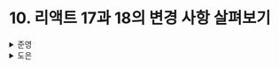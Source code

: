 # 10. 리액트 17과 18의 변경 사항 살펴보기

<details>
  <summary>준영</summary>
  
</details><details>
  <summary>도은</summary>
  ## 10.1 리액트 17 버전 살펴보기

- 리액트 17 버전은 16 버전과 다르게 새롭게 추가된 기능 X
- 호환성이 깨지는 변경 사항을 최소화

### 10.1.1 리액트의 점진적인 업그레이드

- 리액트 17 버전부터는 점진적인 업그레이드 가능
- 리액트 17을 설치하고, 이후에 리액트 18로 업데이트하는 상황을 가정해보자
  - 리액트 18에서 제공하는 대부분의 기능을 사용할 수 있지만
  - 일부 기능에 대해서는 리액트 17에 머물러 있는 것이 가능
- 당연히, 버전이 서로 다른 리액트가 2개가 존재해야 하는 것이므로
  - 한 개가 있을 때보다는 당연히 관리 지점이나 번들 사이즈 🔼
- 리액트 팀에서는 이를 어디까지나 업그레이드가 불가능한 상태에서만 차선책이라고 언급

### 10.1.2 이벤트 위임 방식의 변경

**`🤔 리액트의 이벤트 추가 방식`**

- `리액트 버튼`: DOM에 이벤트를 추가하는 방식으로 onClick 이벤트를 추가
  - `<button>`의 onclick 이벤트에 `noop`이라는 핸들러가 추가되어 있다.
  - 리액트는 이벤트 핸들러를 해당 이벤트 핸들러에 추가한 각각의 DOM 요소에 부탁하는 것이 아니라
  - 이벤트 타입(click, change)당 하나의 핸들러를 **루트에 부착**한다.
  - 이를 이벤트 위임이라고 한다.
  - 리액트는 이벤트 핸들러를 각 요소가 아닌 `document`에 연결
- `그냥 버튼`: 직접 DOM을 참조해서 가져온 다음, DOM의 onclick에 직접 함수를 추가하는 고전적인 이벤트 핸들러 추가 방식을 사용

아래처럼 여러 리액트 버전이 한 서비스에서 공존한다고 가정해보자

```tsx
import React from 'react'; // 16.14
import ReactDOM from 'react-dom'; // 16.14

function React1614() {
  function App() {
    function 안녕하세요() {
      alert('안녕하세요! 16.14');
    }
    return <button onClick={안녕하세요}>리액트 버튼</button>;
  }
  return ReactDOM.render(<App />, document.getElementBy('React-16-14'));
}
```

```tsx
import React from 'react'; // 16.8
import ReactDOM from 'react-dom'; // 16.8

function React168() {
  function App() {
    function 안녕하세요() {
      alert('안녕하세요! 16.8');
    }
    return <button onClick={안녕하세요}>리액트 버튼</button>;
  }
  return ReactDOM.render(<App />, document.getElementById('React-16-8'));
}
```

이 코드는 다음과 같이 렌더링 될 것이다.

```tsx
<html>
  <body>
    <div id="React-16-14">
      <div id="React-16-8"></div>
    </div>
  </body>
</html>
```

- 리액트 16에서는 모든 이벤트가 `document`에 부착
- 이런 상황에서, React168 컴포넌트가 이벤트 전파를 막는 `e.stopPropagation`을 실행하면
  - 모든 이벤트는 document로 올라가 있는 상태이기 때문에 document의 이벤트 전파는 막을 수 없게 된다.
  - 따라서, React1614에도 이 이벤트를 전달받게 될 것
  - 이벤트의 흐름: document에서 시작 → React1614 → React168
-

<p align="center">
  <img src="https://blog.saeloun.com/images/react_event_delegation/react_16_vs_17_delegation.png" />
</p>

```
💡 document → root 요소로 이벤트 위임을 변경한 이유
   점진적인 업그레이드 지원, 그리고 다른 바닐라 자바스크립트 코드 등 혼재되어 있는 경우 혼란을 방지하기 위함
```

### 10.1.3. import React from 'react'가 더 이상 필요 없다: 새로운 JSX transform

- `JSX 변환`을 사용하기 위해 코드 내 React를 사용하는 구문이 없더라도
- `import React from 'react'`가 필요, 없으면 에러 발생

```
💡 리액트 17부터는 바벨과 협력해 이러한 import 구문 없이도 JSX를 변환 가능해진 것
```

**`🤔 JSX 변환이란?`**

- JSX(JavaScript XML, JavaScript 안에서 HTML 요소를 사용)를 JavaScript 코드로 변환하는 작업

```jsx
// as-is
const element = <h1>Hello, world!</h1>;
// to-be
const element = React.createElement('h1', null, 'Hello, world!');
```

**`🤔 그 전에는 어떤 방식으로 JSX 변환을 했던 걸까?`**

- 결국에는 `React.createElement`가 필요해서
- 상단에 `React` 임포트가 필요했던 것
- 17 버전이 되면서 직접적으로 사용하는 것이 아니라
- `jsx`라는 함수를 통해 변환하도록 변경된 것
- 따라서, 명시적으로 작성할 필요가 없어진 것!

```js
const Component = (
  <div>
    <span>hello world</span>
  </div>
);

// 리액트 16에서는 이렇게 변환된다.
var Component = React.createElement('div', null, React.createElement('span', null, 'hello world'));
```

```js
// 리액트 17에서는 이렇게 변환된다.
'use strict';

var _jsxRuntime = require('react/jsx-runtime');

var Component = (0, _jsxRuntime.jsx)('div', {
  children: (0, _jsxRuntime.jsx)('span', {
    children: 'hello world',
  }),
});
```

- JSX를 변환할 때 필요한 모듈인 `react/jsx-runtime`을 불러오는 require 구문도 같이 추가

### 10.1.4 그 밖의 주요 변경 사항

#### 이벤트 풀링 제거

- 리액트 16에서는 이벤트 풀링이라는 기능 존재
- 리액트는 이벤트를 처리하기 위한 `SyntheticEvent`라는 이벤트 존재
  - 이 이벤트는, 브라우저의 기본 이벤트를 한 번 더 감싼 이벤트 객체
  - 이벤트가 발생할 때마다 이 이벤트를 새로 만들어야 했고,
  - 그 과정에서 항상 새로 이벤트를 만들 때마다 메모리 할당 작업
  - 메모리 누수 방지를 위해서는 주기적으로 해제도 필요

```
💡 이벤트 풀링
   SyntheticEvent 풀을 만들어서 이벤트가 발생할 때마다 가져오는 것
```

이벤트 풀링 시스템에서는 다음과 같이 이벤트가 발생한다.

1. 이벤트 핸들러가 이벤트를 발생시킨다.
2. 합성 이벤트 풀에서 합성 이벤트 객체에 대한 참조를 가져온다.
3. 이 이벤트 정보를 합성 이벤트 객체에 넣어준다.
4. 유저가 지정한 이벤트 리스너가 실행된다.
5. 이벤트 객체가 초기화되고 다시 이벤트 풀로 돌아간다.

```jsx
export default function App() {
  const [value, setValue] = useState('');
  function handlechange(e) {
    setValue(() => {
      return e.target.value;
    });
  }
  return <inpu onChange={handleChange} value={value} />;
}
```

위 코드는 에러를 발생시킨다.

- 리액트 16 이하 버전에서는 이벤트 풀링 방식을 통해 서로 다른 이벤트 간에 이벤트 객체를 재사용하고
- 재사용하는 사이에 모든 이벤트 필드를 null로 변경하기 때문이다.
- 이벤트 핸들러를 호출한 SynthemticEvent는 이후 재사용을 하기 위해 null로 초기화

```
💡 따라서, 비동기 코드 내부에서 SyntheticEvent인 e에 접근하면 이미 사용되고 초기화된 이후이기 때문에 null을 얻는 것
```

- 그래서, 비동기 코드 내부에서 이 합성 이벤트 e에 접근하기 위해선느 추가적인 작업 필요

```jsx
export default function App() {
  const [value, setValue] = useState('');
  function handleChange(e) {
    e.persist();
    setValue(() => {
      return e.target.value;
    });
  }
  return <input onChange={handleChange} value={value} />;
}
```

- 비동기 코드로 이벤트 핸들러에 접근하기 위해서는
  - 위와 같이, **별도 메모리 공간에 합성 이벤트 객체를 할당**해야 하는 것
- 이와 같은 방식이 성능 향상에 크게 도움이 안 된다는 점 때문에 이러한 이벤트 풀링 개념이 삭제

**`🤔 음.. 구체적으로 어떻게 활용되고 .. 잘 이해가 안 되었다`**

- 브라우저는 기본적으로 다양한 DOM 이벤트(click, keyboard, ...)를 제공
- 이 이벤트는 네이티브 이벤트 객체(MouseEvent, KeyboardEvent, ..)를 포함
  - 우리가 `event.target.value`, `event.type` 같은 프로퍼티를 사용하는 것을 생각하면 됨
- React는 네이티브 이벤트 객체를 사용하지 않고, `SyntheticEvent`라는 자체 이벤트 시스템을 제공
  - 브라우저의 이벤트를 **추상화**한 것
  - DOM 노드마다 등록 X, 버블링 단계에서 root에 한번만 등록
  - 브라우저와 상관없이 동일한 API를 제공
- React는 브라우저의 네이티브 이벤트를 감지하면 이를 캐치
  - 감지한 이벤트를 기반으로 `SyntheticEvent` 객체를 생성
  - 네이티브 이벤트 객체의 주요 속성과 메서드를 복사하여 포함
  - React는 생성된 `SyntheticEvent` 객체를 이벤트 핸들러에게 전달

**`🤔 그럼 이벤트 풀링은 왜 생겼던걸까?`**

- 이벤트마다 새로운 SyntheticEvent 객체를 생성하지 않고
- 이미 생성된 객체를 재사용(정리하고, 다시 쓰기 반복)하려고 했다.
- 이벤트 핸들러가 종료된 후 SyntheticEvent를 초기화하고, 풀(pool)이라는 메모리 공간에 반환해
- 필요할 때 다시 사용하는 방식을 도입
- 풀링을 통해 SyntheticEvent 객체를 재사용하면 메모리 할당과 해제 작업이 줄어들어 성능이 향상

**`🤔 초기화 및 재사용 과정`**

1. 버튼을 클릭하면 SyntheticEvent 객체가 생성되고 `handleClick`에 전달
2. `handleClick`에서 `event.type`을 참조하면 정상적으로 출력
3. 이벤트 핸들러 실행이 끝나면 React는 SyntheticEvent를 초기화하고 풀에 반환
4. 이후 비동기 코드에서 event.type을 참조하려 하면 초기화된 상태이기 때문에 null이 출력

**`🤔 풀링 제거 이유`**

- V8 같은 JS 엔진에서는 객체 생성과 GC의 성능이 과거에 비해 크게 개선
- 개발자 경험 개선
  - 이벤트 객체가 비동기 코드에서 갑자기 초기화되어 null이 되는 상황은 혼란

#### useEffect 클린업 함수의 비동기 실행

- useEffect에 있는 클린업 함수는 리액트 16 버전까지는 동기적으로 처리
- 리액트 17 버전부터는 화면이 완전히 업데이트된 이후에 클린업 함수가 비동기적으로 실행된다.

```
💡 정확히는, 클린업 함수는 컴포넌트의 커밋 단계가 완료될 때까지 지연된다.
```

- commitTime이 조금이나마 빨라진 것을 볼 수 있다.

#### 컴포넌트의 undefined 반환에 대한 일관적인 처리

- 리액트 16과 17 버전은 컴포넌트 내부에서 undefined를 반환하면 오류 발생
- 그러나, 리액트 16에서 `forwardRef`나 `memo`에서 undefined를 반환하는 경우에는 별다른 에러 X
- 리액트 17에서는 에러가 정상적으로 발생
- 참고로, 리액트 18부터는 undefined를 반환해도 에러 발생 x

**`🤔 왜 undefined를 반환하면 에러가 발생했던 걸까? 무슨 에러일까?`**

- 의도치 않게 잘못된 반환으로 인한 실수를 방지하기 위함

```
// App(...): Nothing was returned from render.
   This usually means a return statement is missing. Or, th render nothing, return null
```

## 10.2 리액트 18 버전 살펴보기

- 리액트 17에서는 점진적인 업그레이드를 위한 준비를 했다면
- 리액트 18에서는 리액트 17에서 하지 못했던 다양한 기능들이 추가되었다.

### 10.2.1 새로 추가된 훅 살펴보기

- 리액트 18에서는 새로운 훅이 대거 추가되었다.
- 이는 앞으로도 함수 컴포넌트 사용이 주를 이룰 것이라는 리액트 팀의 방향성으로도 볼 수 있다.

#### useId

- 컴포넌트별로 유니크한 값을 생성하는 새로운 훅
- 하나의 컴포넌트가 여러 군데에서 재사용되는 경우도 고려해야 하며
- 리액트 컴포넌트 트리에서 컴포넌트가 가지는 모든 값이 겹치지 않고 다 달라야 한다는 제약도 존재
- 또한, 서버 사이드 렌더링 환경에서 hydration 에러가 발생하지 않도록 하는 고려도 필요

```
💡 useId를 사용하면 클라이언트와 서버에서 불일치를 피하면서, 컴포넌트 내부의 고유한 값을 생성
```

- 현재 트리에서의 자신의 위치를 나타내는 32글자의 이전 문자열로 구성

#### useTransition

- UI 변경을 가로막지 않고 상태를 업데이트할 수 있는 리액트 훅
- 이를 활용하면, **상태 업데이트를 긴급하지 않은 것으로 간주**해 무거운 **렌더링 작업을 조금 미룰 수 있으며**
- 사용자에게 조금 더 나은 사용자 경험 제공 가능
- 무거운 작업이 있다면
  - 렌더링 작업이 상당한 시간이 소요되어 UI 렌더링을 가로막는다
  - 이전까지는 리액트의 렌더링은 한번 시작하면 멈출 수 없는 작업이였다.
- **렌더링이 가로막힐 여지가 있는 경우**
  - `useTransition`을 사용하면 이러한 문제를 해결할 수 있다.

```jsx
import { useState, useTransition } from 'react';

export default function TabContainer() {
  const [isPending, startTransition] = useTransition();
  const [tab, setTab] = useState('about');

  function selectTab(nextTab) {
    startTrnasition(() => {
      setTab(nextTab);
    });
  }

  return (
    <div>
      {isPending ? '로딩중' : ...}
    </div>
  )
}
```

- `useTransition`을 아무것도 인수로 받지 않는다.
- `startTransition`에는 긴급하지 않은 상태 업데이트로 간주할 set 함수를 넣어둘 수 있는 함수를 인수로 받는다.

**`🤔 useTransition을 사용할 때 주의할 점`**

- `startTransition` 내부에는 반드시 `setState`와 같은 상태를 업데이트하는 함수와 관련된 작업만 전달 가능
- `startTransition`으로 넘겨주는 상태 업데이트는 모든 동기 상태 업데이트로 인해 실행이 지연될 수 있다.
  - 예를 들어, 타이핑으로 인해 setState가 일어나는 경우
  - 타이핑이 끝날 떄까지 useTransition으로 지연시킨 상태 업데이트는 일어나지 않는다.
- `startTransition`으로 넘겨주는 함수는 반드시 동기 함수여야 한다.
  - 만약 이 안에 `setTimeout`과 같은 비동기 함수를 넣으면
  - 제대로 작동 X
  - `startTransition`이 작업을 지연시키는 작업과 비동기로 함수가 실행되는 작업 사이에 불일치가 일어나기 때문

**`🤔 흠.. 그럼 지연을 시켰다는 것은 뒤늦게 된다는건가? 갑자기..?`**

useTransition을 사용하면 무거운 렌더링 작업을 해야 하는 상태 업데이트를 지연시켜줄 수 있다.
무거운 렌더링을 하다가 `중단`하고 넘어가는 것이 가능하다는 점에서 이점을 받아들였지만,
상태를 분리하거나 분기처리가 필요할 것 같다. 같이 물려있는 상태까지 지연이 되어 예상과 다르게 동작했다.

지연이 예상되는 특정 상태를 업데이트해야 할 때만 startTransition을 사용하여 의도한 바를 구현할 수 있었다.

- useTransition 쓰기 전

<video controls width="800" src="">
  <source src="https://github.com/user-attachments/assets/c1d11ff7-b36a-4428-8c8c-d29835ba5f38" />
</video>

- useTransition 사용 (처리 전)

<video controls width="800">
  <source src="https://github.com/user-attachments/assets/ac325470-02ee-4351-a9bc-ed4fba3435f3" />
</video>

- useTransition 사용 (처리 후)

<video controls width="800">
  <source src="https://github.com/user-attachments/assets/005f2ddd-a31f-4bac-9181-43a3f5a9fd90" />
</video>

#### useDeferredValue

- 리액트 컴포넌트 트리에서 **리렌더링이 급하지 않은 부분을 지연**할 수 있게 도와주는 훅
- 디바운스랑 비슷하지만, 디바운스 대비 `useDeferredValue`만이 가진 장점 몇 가지가 있다.
  - 디바운스는 고정 지연 시간이 필요하지만, `useDeferredValue`는 고정된 지연 시간 없이 첫 번째 렌더링이 완료된 이후에 지연된 렌더링을 수행
  - 그러므로, 지연된 렌더링은 중단할 수도 있으며, 사용자 인터랙션을 차단하지도 않는다.

```tsx
export default function Input() {
  const [text, setText] = useState('');
  const deferredText = useDeferredVAlue(text);

  const list = useMemo(() => {
    const arr = Array.from({ length: deferredText.length }).map(() => deferredText);
    return (
      <ul>
        {arr.map((str, index) => (
          <li key={index}>{str}</li>
        ))}
      </ul>
    );
  }, [deferredText]);

  const handleChange = (e: ChangeEvent<HTMLInputElement>) => {
    setText(e.target.value);
  };

  return (
    <>
      <input value={text} onChage={handleChange} />
      {list}
    </>
  );
}
```

- list를 생성하는 기준을 text가 아닌 deferredText로 설정 → 잦은 변경이 있는 text를 먼저 업데이트해 렌더링
- 이후 여유가 있을 때 지연된 deferredText를 할용해 새로 생성하게 된다.
- list에 있는 작업이 더 무겁고 오래 걸릴수록 `useDeferredValue`를 사용하는 이점을 누릴 수 있을 것

**`🤔 useDeferredValue와 useTransition은 어떤 차이점?`**

- `useTransition`은 state 값을 업데이트하는 함수를 감싸서 사용
- `useDeferredValue`는 state 값 자체만을 감싸서 사용
- 방식의 차이지, 둘 다 지연된 렌더링을 한다는 점에서 모두 동일한 역할

#### useSyncExternalStore

- 일반적인 애플리케이션 코드를 작성할 때는 사용할 일이 별로 없는 훅
- 이 훅의 기원을 알려면 리액트 17까지 존재했던 `useSubscription`에 대해 알아야 한다.
  - `useSubscription`의 구현이 리액트 18에 이르러서 `useSyncExternalStore`로 대체된 것

**`테어링(tearing)현상`**

- 하나의 state 값이 있음에도 서로 다른 값(보통 state나 props의 이전과 이후)을 기준으로 렌더링되는 현상
- 리액트 17에서는 사실 이러한 현상이 일어날 여지 X
- 리액트 18에서는 앞서 `useTransition`, `useDeferredValue`의 훅처럼 렌더링을 일시중지하거나 미루는 등의 최적화가 가능 → 동시성 이슈 발생 가능

<img src="https://velog.velcdn.com/images/sxin2949/post/7cf7bd38-2572-4e1e-af99-d724cad907b1/image.png" />

1. 첫 번째 컴포넌트에서는 외부 데이터 스토어의 값이 파란색이었으므로 파란색을 렌더링
2. 그리고 나머지 컴포넌트들도 파란색으로 렌더링을 준비하고 있었다.
3. 그러다 갑자기 외부 데이터 스토어 값이 빨간색으로 변경됐다.
4. 나머지 컴포넌트들은 렌더링 도중에 바뀐 색을 확인해 빨간색으로 렌더링했다.
5. 결과적으로 같은 데이터 소스를 바라보고 있음에도 컴포넌트의 색상이 달라지는 테어링 현상이 발생했다.

**`리액트 18부터는 양보하는 것이 가능해져서 이러한 문제가 발생할 가능성이 생긴 것`**

- 리액트가 관리할 수 없는 외부 데이터 소스란, 리액트 클로저 밖에 있는, 관리 범위 밖에 있는 값들
- 글로벌 변수, document.body, window.innerWidth, DOM
- 이 외부 데이터 소스를 리액트에서 추구하는 동시성 처리가 추가되어 있지 않다면, 테어링 현상이 발생할 수 있다.
- 이 문제를 해결하기 위한 훅이 바로 `useSyncExternalStore`

```js
import { useSyncExternalStore } from 'react';

// useSyncExternalStore(
//   subscribe: (callback) => Unsubscribe
//   getSnapshot: () => State
// ) => State
```

- 첫 번째 인수는 subscribe
  - 콜백 함수를 받아 **스토어에 등록**하는 용도로 사용
  - **스토어에 값이 변경되면 이 콜백이 호출**되어야 한다.
  - useSyncExternalStore는 이 훅을 사용하는 컴포넌트를 리렌더링
- 두 번째 인수는 컴포넌트에 필요한 현재 스토어의 데이터를 반환하는 함수
  - 이 함수는 스토어가 변경되지 않았다면 매번 함수를 호출할 때마다 동일한 값을 반환해야 한다.
  - **스토어에서 값이 변경**되었다면 이 값을 이전 값과 Object.is로 비교해 **정말로 값이 변경되었다면 컴포넌트를 리렌더링**한다.
- 마지막 인수는 옵셔널 값으로, 서버 사이드 렌더링 시에 내부 리액트를 하이드레이션하는 도중에만 사용
  - 서버 사이드에서 렌더링되는 훅이라면 반드시 이 값을 넘겨줘야 하며, 클라이언트의 값과 불일치가 발생할 경우 오류가 발생

**`🤔 리렌더링을 발생시키기 위해 useState나 useReducer를 어색하게 호출하는 동작 또한 없다`**

- `useSycnExternalStore` 어딘가에 콜백을 등록하고
- 이 **콜백이 호출될 때마다 렌더링을 트리거하는 장치**가 마련되어 있다는 사실을 알 수 있다.
- 훅의 **외부 스토어 데이터 변경 또한 리렌더링을 발생**시킬 수 있다는 것을 알 수 있다.

```tsx
import { useSyncExternalStore } from 'react';

const subscribe = (callback: (this: Window, ev: UIEvent) => void) => {
  window.addEventListener('resize', callback);
  return () => {
    window.removeEventListener('resize', callback);
  };
};

export const App = () => {
  const windowSize = useSyncExternalStore(
    subscribe,
    () => window.innerWidth,
    () => 0, // 서버 사이드 렌더링 시 제공되는 기본값
  );

  return <>{windowSize}</>;
};
```

- `useSyncExternalStore`를 통해 현재 윈도우의 innerWidth를 확인하는 코드
- innerWidth는 리액트 외부에 있는 데이터 값이므로
  - 이 값의 변경 여부를 확인해 리렌더링까지 이어지게 하려면 `useSyncExternalStore`를 사용
- 첫 번째 인수로, innerWidth가 변경될 때 일어나는 콜백을 등록
  - resize 이벤트가 발생할 때마다 해당 콜백이 실행되게끔 할 것
- 두 번째 인수로, 현재 스토어의 값인 window.innerWidth
- 마지막 인수로, 서버 사이드에서는 해당 값을 추적할 수 없으므로 0을 제공

이를 하나의 훅으로 만들어서 다음과 같이 사용할 수 있다.

```tsx
const subscribe = (callback: (this: Window, ev: UIEvent) => void) => {
  window.addEventListener('resize', callback);
  return () => {
    window.removeEventListener('resize', callback);
  };
};

const useWindowWidth = () => {
  return useSyncExternalStore(
    subscribe,
    () => window.innerWidth,
    () => 0,
  );
};

export const App = () => {
  const windowSize = useWindowSize();
  return <>{windowSize}</>;
};
```

사실 이전에도 useSyncExternalStore가 없어도 이와 비슷한 훅을 만들 수 있었다.

```tsx
const useWindowWidth = () => {
  const [windowWidth, setWindowWidth] = useState(0);
  useEffect(() => {
    const handleResize = () => {
      setWindowWidth(window.innerWidth);
    };
    window.addEventListener('resize', handleResize);
    return () => window.removeEventListener('resize', handleResize);
  }, []);
  return windowWidth;
};
```

그렇다면 `useSyncExternalStore`와 앞 두 예제 사이에 어떤 차이가 있을까?

```tsx
// posts..
const PostsTab = memo(function PostsTab() {
  const width1 = useWindowWidthWithSyncExternalStore();
  const width2 = useWindowWidth();
  const items = Array.from({ length: 1500 }).map((_, i) => <SlowPost key={i} index={i} />);

  return (
    <>
      <div>useSyncExternalStore {width1}px</div>
      <div>useEffect + useState {width2}px</div>
      <ul>{items}</ul>
    </>
  );
});
```

- 렌더링을 지연시키는 `startTransition`이 실행된 이후 PostTab이 노출
- `useSyncExternalStore`를 사용한 훅은 컴포넌트 렌더링 이후에 정확하게 바로 현재 width를 가져온 반환
- 사용하지 않은 쪽은 아예 값을 가져오지 못하고 초기값인 0이 나타나는 것을 확인할 수 있었다.

#### useInsertionEffect

- `useSyncExternalStore`가 상태 관리 라이브러리를 위한 훅이라면, `useInsertionEffect`는 **CSS-in-js 라이브러리를 위한 훅**
- Next.js에 `styled-components`를 적용하는 예제를 만들어봤다면,
  - `_document.tsx`에 `styled-components`가 사용하는 스타일을 모두 모아서 서버 사이드 렌더링 이전에 `<style>`에 삽입하는 작업
  - CSS의 추가 및 수정은 브라우저에서 렌더링하는 작업 대부분을 다시 계산해 작업해야 하는데
  - 이는 리액트 관점에서 본다면 모든 리액트 컴포넌트에 영향을 미칠 수도 있는 매우 무거운 작업
- 따라서 리액트 17과 `styled-components`에서는 클라이언트 렌더링 시에 이러한 작업이 발생하지 않도록 서버 사이드에서 스타일 코드를 삽입
- `useInsertionEffect`의 기본적인 훅 구조는 `useEffect`와 동일
  - 실행 시점의 차이가 있는데
  - `useInsertionEffect`는 DOM이 실제도 변경되기 전에 동기적으로 실행
- **내부에 스타일을 삽입하는 코드를 집어넣음**으로써 **브라우저가 레이아웃을 계산하기 전에 실행될 수 있게끔 해서 좀 더 자연스러운 스타일 삽입**이 가능

```tsx
function Index() {
  useEffect(() => {
    console.log('useEffect!'); // 3
  });

  useLayoutEffect(() => {
    console.log('useLayoutEffect!'); // 2
  });

  useInsertionEffect(() => {
    console.log('useInsertionEffect!'); // 1
  });
}
```

- `useLayoutEffect`와 `useInsertionEffect` 모두 브라우저 DOM이 렌더링되기 전에 실행된다는 공통점이 있지만
- `useLayoutEffect`는 모든 DOM의 변경 작업이 다 끝난 이후에 실행된다.
- `useInsertionEffect`는 이러한 DOM 변경 작업 이전에 실행된다.

### 10.2.2 react-dom/client

- 클라이언트에서 **리액트 트리를 만들 때 사용되는 API**가 변경
- 리액트 18 이하 버전에서 만든 `create-react-app`으로 프로젝트를 유지보수 중이라면
  - 리액트 18로 업그레이드할 때 반드시 index에 있는 내용을 변경해야 한다.

#### createRoot

- 기존의 `react-dom`에 있던 `render` 메서드를 대체할 새로운 메서드

```tsx
// before
import ReactDOM from 'react-dom';
import App from 'App';

const container = document.getElementById('root');

ReactDOM.render(<App />, container);

// after
import ReactDOM from 'react-dom';
import App from 'App';

const container = document.getElementById('root');

const root = ReactDOM.createRoot(container);
root.render(<App />);
```

**`🤔 왜 도입되었을까?`**

- React 앱을 병렬 렌더링 방식으로 동작시키기 위한 시작점을 만들어주기 위한 것

```
기존의 ReactDOM.render는 단일 작업자가 모든 일을 한꺼번에 처리하던 방식이고,
ReactDOM.createRoot는 작업을 여러 작업자에게 나눠줘서,
급한 일(사용자 요청)은 먼저 하고, 덜 중요한 일은 나중에 처리하게 만드는 것
```

#### hydrateRoot

- 서버 사이드 렌더링에서 hydration을 하기 위한 새로운 메서드

```tsx
// before
import ReactDOM from 'react-dom';
import App from 'App';

const container = document.getElementById('root');

ReactDOM.hydrate(<App />, container);

// after
import ReactDOM from 'react-dom';
import App from 'App';

const container = document.getElementById('root');

const root = ReactDOM.hydrateRoot(container, <App />);
```

- 대부분의 서버 사이드 렌더링은 프레임워크에 의존하고 있을 것이므로 사용하는 쪽에서 거의 없는 코드
- 자체적으로 서버 사이드 렌더링을 구현해서 사용하고 있다면 이 부분 역시 수정해야 한다.

### 10.2.3 react-dom/server

- 서버에서도 컴포넌트를 생성하는 API에 변경이 있었다.

#### renderToPipeableStream

- 리액트 컴포넌트를 HTML로 렌더링하는 메서드
- 스트림을 지원하는 메서드로, HTML을 점진적으로 렌더링하고 클라이언트에서는 중간에 script를 삽입하는 등의 작업을 수행할 수 있다.
- 이를 통해 서버에서는 `Suspense`를 사용해 빠르게 렌더링이 필요한 부분을 먼저 렌더링
- 값비싼 연산으로 구성된 부분은 이후에 렌더링되게끔 할 수 있다.

```tsx
import * as React from 'react';

// res는 HTTP 응답이다.
function render(url, res) {
  let didError = false;
  // 서버에서 필요한 데이터를 불러온다.
  // 그리고 여기에서 데이터를 불러오는 데 오랜 시간이 걸린다고 가정해 보자.
  const data = createServerData();
  const stream = renderToPipeableStream(
    // 데이터를 context API로 넘긴다.
    <DataProvider data={data}>
      <App assets={assets} />
    </DataProvider>,
    {
      // 렌더링 시에 포함시켜야 할 자바스크립트 번들
      bootstrapScripts: [assets[main.js]],
      onShellReady() {
        // 에러 발생 시 처리 추가
        res.statusCode = didError ? 500 : 200;
        res.setHeader('Content-type', 'text/html');
        stream.pipe(res);
      },
      onError(x) {
        didError = true;
        console.error(x);
      },
    },
  );

  // 렌더링 시작 이후 일정 시간이 흐르면 렌더링에 실패한 것으로 간주하고 취소한다.
  setTimeout(() => stream.abort(), ABORT_DELAY);
}
export default function App({ assets }) {
  return (
    <Html assets={assets} title="Hello">
      <Suspense fallback={<Spinner />}>
        <ErrorBoundary FallbackComponent={Error}>
          <Content />
        </ErrorBoundary>
      </Suspense>
    </Html>
  );
}
```

- `renderToPipeableStream`을 사용하면 최초에 브라우저는 아직 불러오지 못한 데이터 부분을 Suspense의 fallback으로 받는다.
- `renderToNodeStream`의 문제는 무조건 렌더링을 순서대로 해야 하고
  - 그 순서에 의존적 → 이전 렌더링이 완료되지 않는다면 이후 렌더링도 끝나지 않는다는 것
- 즉, 중간에 오래 걸리는 작업이 있다면 그 작업 때문에 나머지 렌더링도 덩달아 지연된다는 문제
- `renderToPipeableStream`을 사용하면 순서나 오래 걸리는 렌더링에 영향받을 필요없이 빠르게 렌더링 수행 가능

### 10.2.4 자동 배치(Automatic Batching)

- 여러 상태 업데이트를 하나의 리렌더링으로 묶어서 성능을 향상시키는 방법을 의미
- 루트 컴포넌트를 `createRoot`를 사용해서 만들면 모든 업데이트가 배치 작업으로 최적화 가능

```
💡 이러한 자동 배치를 하고 싶지 않다면 flushSync를 사용하면 된다
```

```tsx
import { flushSync } from 'react-dom';

function handleClick() {
  flushSync(() => {
    setCount((c) => c + 1);
  });
  flushSync(() => {
    setFlug((f) => !f);
  });
}
```

### 10.2.6 Suspense 기능 강화

- `Suspense`는 리액트 16.6 버전에서 실험 버전으로 도입된 기능으로
- 컴포넌트를 동적으로 가져올 수 있게 도와주는 기능

```tsx
export default function SampleComponent() {
  return <>동적으로 가져오는 컴포넌트</>;
}

import { Suspense, lazy } from 'react';

const DynamicSampleComponent = lazy(() => import('./SampleComponent'));

export default function App() {
  return (
    <Suspense fallback={<>로딩중</>}>
      <DynamicSampleCompoent />
    </Suspense>
  );
}
```

- 리액트 18 이전의 Suspense에는 몇 가지 문제점이 존재
  - 기존의 Suspense는 컴포넌트가 아직 보이기도 전에 useEffect가 실행되는 문제 존재
  - Suspense는 서버에서 사용할 수 없었다.

```
💡 리액트 18에서 Suspense는 이렇게 개선되었다.
```

- 컴포넌트가 실제로 화면에 노출될 때 effect가 실행
- 서버에서는 일단 fallback 상태의 트리를 클라이언트에 제공하고, 불러올 준비가 된다면 자연스럽게 렌더링

</details>
